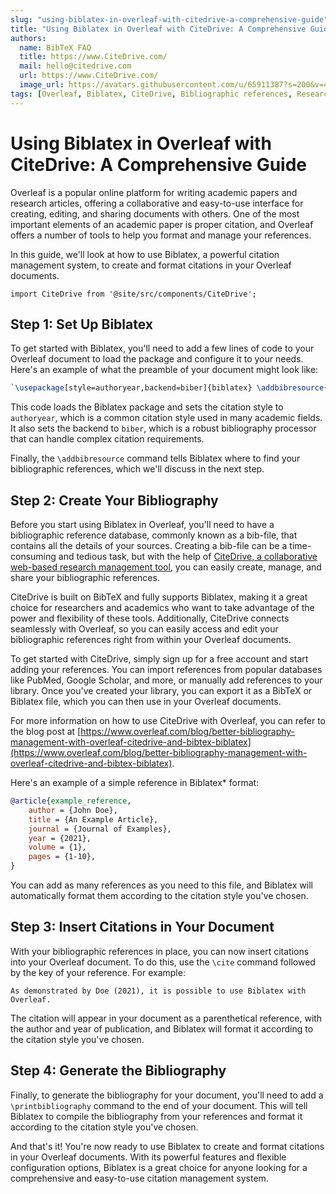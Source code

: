 ```yaml
---
slug: "using-biblatex-in-overleaf-with-citedrive-a-comprehensive-guide"
title: "Using Biblatex in Overleaf with CiteDrive: A Comprehensive Guide"
authors:
  name: BibTeX FAQ
  title: https://www.CiteDrive.com/
  mail: hello@citedrive.com
  url: https://www.CiteDrive.com/
  image_url: https://avatars.githubusercontent.com/u/65911387?s=200&v=4
tags: [Overleaf, Biblatex, CiteDrive, Bibliographic references, Research management]
---
```


# Using Biblatex in Overleaf with CiteDrive: A Comprehensive Guide

Overleaf is a popular online platform for writing academic papers and research articles, offering a collaborative and easy-to-use interface for creating, editing, and sharing documents with others. One of the most important elements of an academic paper is proper citation, and Overleaf offers a number of tools to help you format and manage your references.

In this guide, we'll look at how to use Biblatex, a powerful citation management system, to create and format citations in your Overleaf documents.

```mdx-code-block
import CiteDrive from '@site/src/components/CiteDrive';
```
<CiteDrive /> 

## Step 1: Set Up Biblatex

To get started with Biblatex, you'll need to add a few lines of code to your Overleaf document to load the package and configure it to your needs. Here's an example of what the preamble of your document might look like:


```latex
`\usepackage[style=authoryear,backend=biber]{biblatex} \addbibresource{references.bib}`
```

This code loads the Biblatex package and sets the citation style to `authoryear`, which is a common citation style used in many academic fields. It also sets the backend to `biber`, which is a robust bibliography processor that can handle complex citation requirements.

Finally, the `\addbibresource` command tells Biblatex where to find your bibliographic references, which we'll discuss in the next step.

## Step 2: Create Your Bibliography

Before you start using Biblatex in Overleaf, you'll need to have a bibliographic reference database, commonly known as a bib-file, that contains all the details of your sources. Creating a bib-file can be a time-consuming and tedious task, but with the help of [CiteDrive, a collaborative web-based research management tool](https://www.citedrive.com/), you can easily create, manage, and share your bibliographic references.

CiteDrive is built on BibTeX and fully supports Biblatex, making it a great choice for researchers and academics who want to take advantage of the power and flexibility of these tools. Additionally, CiteDrive connects seamlessly with Overleaf, so you can easily access and edit your bibliographic references right from within your Overleaf documents.

To get started with CiteDrive, simply sign up for a free account and start adding your references. You can import references from popular databases like PubMed, Google Scholar, and more, or manually add references to your library. Once you've created your library, you can export it as a BibTeX or Biblatex file, which you can then use in your Overleaf documents.

For more information on how to use CiteDrive with Overleaf, you can refer to the blog post at [https://www.overleaf.com/blog/better-bibliography-management-with-overleaf-citedrive-and-bibtex-biblatex](https://www.overleaf.com/blog/better-bibliography-management-with-overleaf-citedrive-and-bibtex-biblatex).

Here's an example of a simple reference in Biblatex* format:

```bibtex
@article{example_reference,   
	author = {John Doe},   
	title = {An Example Article},   
	journal = {Journal of Examples},   
	year = {2021},   
	volume = {1},   
	pages = {1-10}, 
}
```

You can add as many references as you need to this file, and Biblatex will automatically format them according to the citation style you've chosen.

## Step 3: Insert Citations in Your Document

With your bibliographic references in place, you can now insert citations into your Overleaf document. To do this, use the `\cite` command followed by the key of your reference. For example:


`As demonstrated by Doe (2021), it is possible to use Biblatex with Overleaf.`

The citation will appear in your document as a parenthetical reference, with the author and year of publication, and Biblatex will format it according to the citation style you've chosen.

## Step 4: Generate the Bibliography

Finally, to generate the bibliography for your document, you'll need to add a `\printbibliography` command to the end of your document. This will tell Biblatex to compile the bibliography from your references and format it according to the citation style you've chosen.

And that's it! You're now ready to use Biblatex to create and format citations in your Overleaf documents. With its powerful features and flexible configuration options, Biblatex is a great choice for anyone looking for a comprehensive and easy-to-use citation management system.